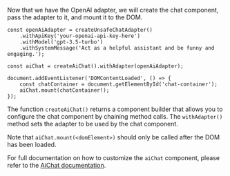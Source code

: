 Now that we have the OpenAI adapter, we will create the chat component, pass the adapter to it, and mount it to the DOM.

```tsx
const openAiAdapter = createUnsafeChatAdapter()
    .withApiKey('your-openai-api-key-here')
    .withModel('gpt-3.5-turbo')
    .withSystemMessage('Act as a helpful assistant and be funny and engaging.');

const aiChat = createAiChat().withAdapter(openAiAdapter);

document.addEventListener('DOMContentLoaded', () => {
    const chatContainer = document.getElementById('chat-container');
    aiChat.mount(chatContainer!);
});
```

The function `createAiChat()` returns a component builder that allows you to configure the chat component
by chaining method calls. The `withAdapter()` method sets the adapter to be used by the chat component.

Note that `aiChat.mount(<domElement>)` should only be called after the DOM has been loaded.

For full documentation on how to customize the `aiChat` component, please refer to the [AiChat documentation](/api/ui/ai-chat).
